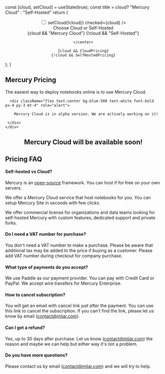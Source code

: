 

  const [cloud, setCloud] = useState(true);
  const title = cloud? "Mercury Cloud" : "Self-Hosted"
return (
<div className="pb-1 mb-1">
    <center>
        <label className="relative inline-flex items-center cursor-pointer">
        <input
        type="checkbox"
        className="sr-only peer"
        onChange={(e) => setCloud(!cloud)}
        checked={cloud}
        />
        <div
                className="w-11 h-6 bg-gray-200 peer-focus:outline-none 
        peer-focus:ring-4 peer-focus:ring-blue-300 dark:peer-focus:ring-blue-800 
        rounded-full peer dark:bg-gray-700 peer-checked:after:translate-x-full 
        peer-checked:after:border-white after:content-[''] 
        after:absolute after:top-[2px] after:left-[2px] after:bg-white after:border-gray-300 after:border 
        after:rounded-full after:h-5 after:w-5 after:transition-all dark:border-gray-600 peer-checked:bg-primary-600"
                ></div>
        <span className="ml-3 text-sm font-medium text-gray-900 dark:text-gray-300">Choose Cloud or Self-Hosted</span>
        </label>
        <div className="p-4 mb-4 text-3xl tracking-tight font-extrabold text-gray-900 dark:text-white">
            {cloud && "Mercury Cloud"} {!cloud && "Self-Hosted"}
        </div>

    </center>

    {cloud && CloudPricing}
    {!cloud && SelfHostedPricing}

</div>

);
}

<section className="">
  
  <div className="px-4 mx-auto max-w-screen-xl lg:pt-16 lg:px-6">
    <div className="mx-auto max-w-screen-md text-center mb-8 lg:mb-12">
      <h1 className="mb-4 text-4xl tracking-tight font-extrabold text-gray-900 dark:text-white">Mercury Pricing</h1>
      <p className=" font-light text-gray-500 sm:text-xl dark:text-gray-400 pt-4" >
        The easiest way to deploy notebooks online is to use Mercury Cloud.
      </p>


      <div className="flex text-center bg-blue-500 text-white font-bold px-4 py-3 mt-4" role="alert">
        
        Mercury Cloud is in alpha version. We are actively working on it! 
        
     </div>
    </div>
  </div>

<ToggleDeployment />

<center className="p-10">
       <h2 className="mb-4 text-4xl tracking-tight font-extrabold text-gray-900 dark:text-white">Mercury Cloud will be available soon!</h2>
       
</center>
</section>

## Pricing FAQ

#### Self-hosted vs Cloud?

Mercury is an <a href="https://github.com/mljar/mercury" target="_blank" className="font-extrabold">open-source</a> framework.
You can host if for free on your own servers.

We offer a Mercury Cloud service that host notebooks for you. You can setup Mercury Site in seconds with few clicks.

We offer commercial license for organizations and data teams looking for self-hosted Mercury with custom features, dedicated support and private forks.

#### Do I need a VAT number for purchase?

You don't need a VAT number to make a purchase. Please be aware that additional tax may be added to the price if buying as a customer. Please add VAT number during checkout for company purchase.

#### What type of payments do you accept?

We use Paddle as our payment provider. You can pay with Credit Card or PayPal. We accept wire transfers for Mercury Enterprise.

#### How to cancel subscription?

You will get an email with cancel link just after the payment. You can use this link to cancel the subscription. If you can't find the link, please let us know by email (contact@mljar.com).

#### Can I get a refund?

Yes, up to 30 days after purchase. Let us know (contact@mljar.com) the reason and maybe we can help but either way it's not a problem.

#### Do you have more questions?

Please contact us by email (contact@mljar.com) and we will try to help.
